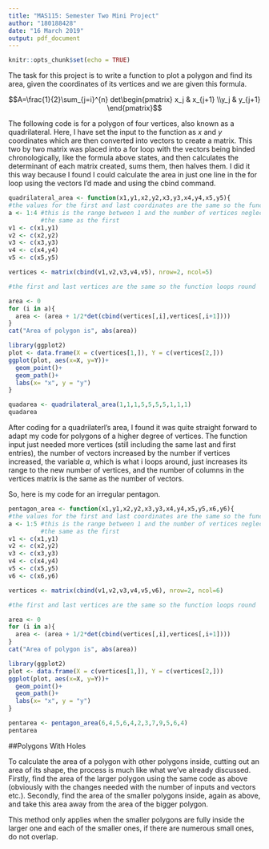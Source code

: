 ---
title: "MAS115: Semester Two Mini Project"
author: "180188428"
date: "16 March 2019"
output: pdf_document
---

```{r setup, include=FALSE}
knitr::opts_chunk$set(echo = TRUE)
```

The task for this project is to write a function to plot a polygon and find its area, given the coordinates of its vertices and we are given this formula.

$$A=\frac{1}{2}\sum_{j=i}^{n} det\begin{pmatrix} x_j & x_{j+1} \\y_j & y_{j+1} \end{pmatrix}$$


The following code is for a polygon of four vertices, also known as a quadrilateral. Here, I have set the input to the function as $x$ and $y$ coordinates which are then converted into vectors to create a matrix. This two by two matrix was placed into a for loop with the vectors being binded chronologically, like the formula above states, and then calculates the determinant of each matrix created, sums them, then halves them. I did it this way because I found I could calculate the area in just one line in the for loop using the vectors I'd made and using the cbind command.


```{r}
quadrilateral_area <- function(x1,y1,x2,y2,x3,y3,x4,y4,x5,y5){
#the values for the first and last coordinates are the same so the function is able to loop  
a <- 1:4 #this is the range between 1 and the number of vertices neglecting the last one which is 
         #the same as the first
v1 <- c(x1,y1)
v2 <- c(x2,y2)
v3 <- c(x3,y3)
v4 <- c(x4,y4)
v5 <- c(x5,y5)

vertices <- matrix(cbind(v1,v2,v3,v4,v5), nrow=2, ncol=5)

#the first and last vertices are the same so the function loops round

area <- 0
for (i in a){
  area <- (area + 1/2*det(cbind(vertices[,i],vertices[,i+1])))
}
cat("Area of polygon is", abs(area)) 

library(ggplot2)
plot <- data.frame(X = c(vertices[1,]), Y = c(vertices[2,]))
ggplot(plot, aes(x=X, y=Y))+
  geom_point()+
  geom_path()+
  labs(x= "x", y = "y")
}
```

```{r}
quadarea <- quadrilateral_area(1,1,1,5,5,5,5,1,1,1)
quadarea
```


After coding for a quadrilaterl's area, I found it was quite straight forward to adapt my code for polygons of a higher degree of vertices.
The function input just needed more vertices (still including the same last and first entries), the number of vectors increased by the number if vertices increased, the variable $a$, which is what i loops around, just increases its range to the new number of vertices, and the number of columns in the vertices matrix is the same as the number of vectors.


So, here is my code for an irregular pentagon.



```{r}
pentagon_area <- function(x1,y1,x2,y2,x3,y3,x4,y4,x5,y5,x6,y6){
#the values for the first and last coordinates are the same so the function is able to loop  
a <- 1:5 #this is the range between 1 and the number of vertices neglecting the last one which is 
         #the same as the first
v1 <- c(x1,y1)
v2 <- c(x2,y2)
v3 <- c(x3,y3)
v4 <- c(x4,y4)
v5 <- c(x5,y5)
v6 <- c(x6,y6)

vertices <- matrix(cbind(v1,v2,v3,v4,v5,v6), nrow=2, ncol=6)

#the first and last vertices are the same so the function loops round

area <- 0
for (i in a){
  area <- (area + 1/2*det(cbind(vertices[,i],vertices[,i+1])))
}
cat("Area of polygon is", abs(area)) 

library(ggplot2)
plot <- data.frame(X = c(vertices[1,]), Y = c(vertices[2,]))
ggplot(plot, aes(x=X, y=Y))+
  geom_point()+
  geom_path()+
  labs(x= "x", y = "y")
}
```

```{r}
pentarea <- pentagon_area(6,4,5,6,4,2,3,7,9,5,6,4)
pentarea
```

##Polygons With Holes

To calculate the area of a polygon with other polygons inside, cutting out an area of its shape, the process is much like what we've already discussed. Firstly, find the area of the larger polygon using the same code as above (obviously with the changes needed with the number of inputs and vectors etc.). Secondly, find the area of the smaller polygons inside, again as above, and take this area away from the area of the bigger polygon. 

This method only applies when the smaller polygons are fully inside the larger one and each of the smaller ones, if there are numerous small ones, do not overlap.



